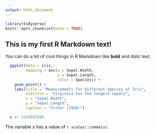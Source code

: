 ```yaml
---
output: html_document
---
```


```r
library(tidyverse)
knitr::opts_chunk$set(echo = TRUE)
```

## This is my first R Markdown text!
You can do a lot of cool things in R Markdown like **bold** and *italic* text.

```r
  ggplot(data = iris,
         mapping = aes(x = Sepal.Width,
                       y = Sepal.Length,
                       color = Species)) +
    geom_point() +
    labs(title = "Measurements for Different Species of Iris",
         subtitle = "Virginica has the longest sepals",
         x = "Sepal.Width",
         y = "Sepal.Length",
         caption = "Fisher (1936)")
```

```r
  x <- 1234567890
```

The variable x has a value of `r scales::comma(x)`.